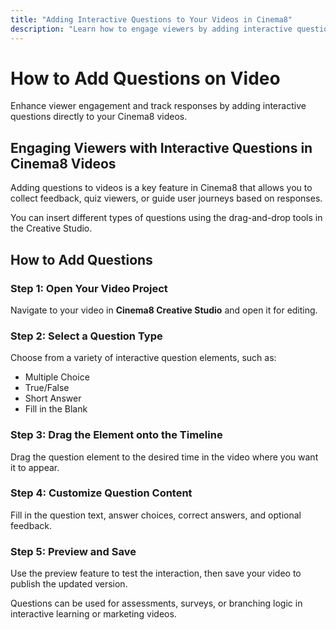 ```yaml
---
title: "Adding Interactive Questions to Your Videos in Cinema8"
description: "Learn how to engage viewers by adding interactive questions to your Cinema8 videos using the drag-and-drop tools in Creative Studio."
---
```



# How to Add Questions on Video

<Callout type="info">
Enhance viewer engagement and track responses by adding interactive questions directly to your Cinema8 videos.
</Callout>

## Engaging Viewers with Interactive Questions in Cinema8 Videos

Adding questions to videos is a key feature in Cinema8 that allows you to collect feedback, quiz viewers, or guide user journeys based on responses.

You can insert different types of questions using the drag-and-drop tools in the Creative Studio.

## How to Add Questions

<Steps>

### Step 1: Open Your Video Project

Navigate to your video in **Cinema8 Creative Studio** and open it for editing.

### Step 2: Select a Question Type

Choose from a variety of interactive question elements, such as:
- Multiple Choice
- True/False
- Short Answer
- Fill in the Blank

### Step 3: Drag the Element onto the Timeline

Drag the question element to the desired time in the video where you want it to appear.

### Step 4: Customize Question Content

Fill in the question text, answer choices, correct answers, and optional feedback.

### Step 5: Preview and Save

Use the preview feature to test the interaction, then save your video to publish the updated version.

</Steps>

<Callout type="default">
Questions can be used for assessments, surveys, or branching logic in interactive learning or marketing videos.
</Callout>
